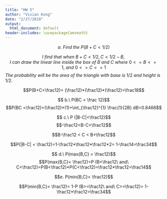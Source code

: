 ```yaml
---
title: "HW 5"
author: "Vivian Kong"
date: "2/27/2018"
output: 
  html_document: default
header-includes: \usepackage{amsmath}
---
```


$$ a. \ Find\ the\  P (B+C< 1/2) $$

$$ I\ find\ that\ when\ B+C < 1/2, C < 1/2 -B, I\ can\ draw\ the\ linear\ line\ inside\ the\ box\ of\ B\ and\ C\ where\ 0<=B<=1,\ and\ 0 <= C <= 1$$ 
$The\ probability\ will\ be\ the\ area\ of\ the\ triangle\ with\ base\ is\ 1/2\ and\ height\ is\ 1/2.$

$$P(B+C<\frac12)= (\frac12)*(\frac12)*(\frac12)=\frac18$$


$$ b.\ P(BC < \frac 12)$$
$$P(BC <\frac12)=(\frac12)*(1)+\int_{\frac12}^{1} \frac{1}{2B} dB=0.8466$$

$$ c.\ P (|B-C|<\frac12)$$
$$-\frac12<B-C<\frac12$$

$$B-\frac12 < C < B+\frac12$$

$$P(|B-C| < \frac12)=1-\frac12*\frac12*\frac12*2= 1-\frac14=\frac34$$

$$ d.\ P(max{B,C} < \frac12)$$
$$P(max{B,C}< \frac12)=P (B<\frac12\ and\ C<\frac12)=P(B<\frac12)*P(C<\frac12)=\frac12*\frac12=\frac14$$

$$e. P(min{B,C}< \frac12)$$

$$P(min{B,C}< \frac12)= 1-P (B>=\frac12\ and\ C>=\frac12)= 1- \frac12*\frac12=\frac34$$
